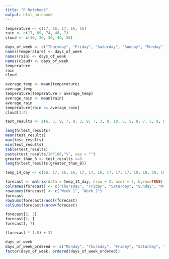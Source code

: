 ```yaml
---
title: "R Notebook"
output: html_notebook
---
```


```r
temperature <- c(17, 16, 17, 16, 16)
rain <- c(17, 69, 74, 48, 7)
cloud <- c(10, 20, 30, 40, 50)

```

```r
days_of_week <- c("Thursday", "Friday", "Saturday", "Sunday", "Monday")
names(temperature) <- days_of_week
names(rain) <- days_of_week
names(cloud) <- days_of_week
temperature
rain
cloud
```

```r
average_temp <- mean(temperature)
average_temp
temperature[temperature > average_temp]
average_rain <- mean(rain)
average_rain
temperature[rain <= average_rain]
cloud[3:4]
```

```r
test_results <- c(6, 7, 9, 7, 9, 3, 9, 7, 3, 8, 10, 5, 5, 9, 7, 5, 9, 8, 9, 5)

length(test_results)
mean(test_results)
max(test_results)
min(test_results)
table(test_results)
paste(test_results/10*100,"%", sep = "")
greater_than_8 <- test_results >=8
length(test_results[greater_than_8])
```

```r
temp_14_day <- c(16, 17, 16, 16, 17, 17, 16, 17, 17, 17, 18, 18, 19, 18)

forecast <- matrix(data = temp_14_day, nrow = 2, ncol = 7, byrow=TRUE)
colnames(forecast) <- c("Thursday", "Friday", "Saturday", "Sunday", "Monday", "Tuesday", "Wednesday")
rownames(forecast) <- c("Week 1", "Week 2")
forecast
rowSums(forecast)/ncol(forecast)
colSums(forecast)/nrow(forecast)
```

```r
forecast[2, 3]
forecast[2, ]
forecast[, 7]
```

```r
(forecast * 1.8) + 32
```

```r
days_of_week
days_of_week_ordered <- c("Monday", "Thursday", "Friday", "Saturday", "Sunday")
factor(days_of_week, ordered(days_of_week_ordered))


```

